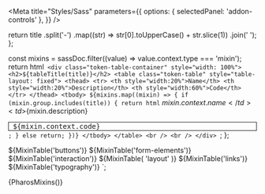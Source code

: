 

<Meta
  title="Styles/Sass"
  parameters={{
    options: { selectedPanel: 'addon-controls' },
  }}
/>

  return title
    .split('-')
    .map((str) => str[0].toUpperCase() + str.slice(1))
    .join(' ');
};

  const mixins = sassDoc.filter((value) => value.context.type === 'mixin');
  return html`
    <div class="token-table-container" style="width: 100%">
      <h2>${tableTitle(title)}</h2>
      <table class="token-table" style="table-layout: fixed">
        <thead>
          <tr>
            <th style="width:20%">Name</th>
            <th style="width:20%">Description</th>
            <th style="width:60%">Code</th>
          </tr>
        </thead>
        <tbody>
          ${mixins.map((mixin) => {
            if (mixin.group.includes(title)) {
              return html`
                <tr>
                  <td>${mixin.context.name}</td>
                  <td>${mixin.description}</td>
                  <td>
                    <div
                      style="background-color:var(--pharos-color-marble-gray-97); border-style: solid; border-color: var(--pharos-color-marble-gray-80); padding-bottom:var(--pharos-spacing-one-eighth-x); border-width: 1px"
                    >
                      <code
                        style="background-color:var(--pharos-color-marble-gray-97); font-size:var(--pharos-font-size-micro); white-space: pre;"
                      >
                        ${mixin.context.code}</code
                      >
                    </div>
                  </td>
                </tr>
              `;
            } else return;
          })}
        </tbody>
      </table>
      <br />
      <br />
    </div>
  `;
};

  ${MixinTable('buttons')} ${MixinTable('form-elements')} ${MixinTable('interaction')} ${MixinTable(
    'layout'
  )} ${MixinTable('links')} ${MixinTable('typography')}
`;

<Canvas withToolbar>
  <Story name="Mixins">{PharosMixins()}</Story>
</Canvas>
